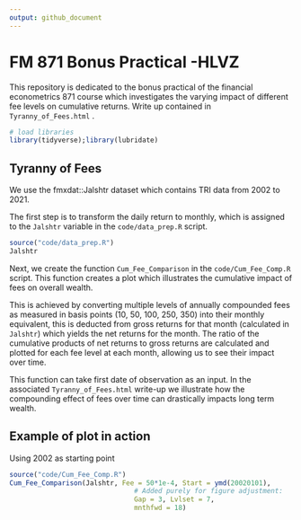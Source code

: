 ```yaml
---
output: github_document
---
```

# FM 871 Bonus Practical -HLVZ

This repository is dedicated to the bonus practical of the financial econometrics 871 course which investigates the varying impact of different fee levels on cumulative returns. Write up contained in `Tyranny_of_Fees.html` .

```r
# load libraries
library(tidyverse);library(lubridate)

```


## Tyranny of Fees

We use the fmxdat::Jalshtr dataset which contains TRI data from 2002 to 2021. 

The first step is to transform the daily return to monthly, which is assigned to the `Jalshtr` variable in the `code/data_prep.R` script. 

```r
source("code/data_prep.R")
Jalshtr
```


Next, we create the function `Cum_Fee_Comparison` in the `code/Cum_Fee_Comp.R` script. This function creates a plot which illustrates the cumulative impact of fees on overall wealth. 

This is achieved by converting multiple levels of annually compounded fees as measured in basis points (10, 50, 100, 250, 350) into their monthly equivalent, this is deducted from gross returns for that month (calculated in `Jalshtr`)  which yields the net returns for the month. The ratio of the cumulative products of net returns to gross returns are calculated and plotted for each fee level at each month, allowing us to see their impact over time. 

This function can take first date of observation as an input. In the associated `Tyranny_of_Fees.html` write-up we illustrate how the compounding effect of fees over time can drastically impacts long term wealth.

## Example of plot in action

Using 2002 as starting point

```r
source("code/Cum_Fee_Comp.R")
Cum_Fee_Comparison(Jalshtr, Fee = 50*1e-4, Start = ymd(20020101), 
                               # Added purely for figure adjustment:
                               Gap = 3, Lvlset = 7,
                               mnthfwd = 18)
```

 

